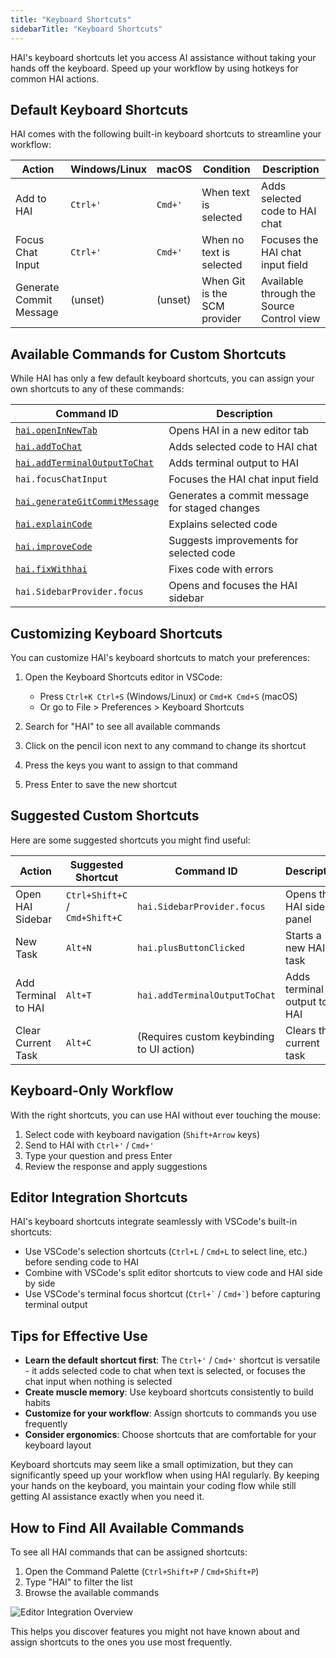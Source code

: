 ```yaml
---
title: "Keyboard Shortcuts"
sidebarTitle: "Keyboard Shortcuts"
---
```


HAI's keyboard shortcuts let you access AI assistance without taking your hands off the keyboard. Speed up your workflow by using hotkeys for common HAI actions.

## Default Keyboard Shortcuts

HAI comes with the following built-in keyboard shortcuts to streamline your workflow:

| Action                  | Windows/Linux | macOS   | Condition                    | Description                               |
| ----------------------- | ------------- | ------- | ---------------------------- | ----------------------------------------- |
| Add to HAI              | `Ctrl+'`      | `Cmd+'` | When text is selected        | Adds selected code to HAI chat            |
| Focus Chat Input        | `Ctrl+'`      | `Cmd+'` | When no text is selected     | Focuses the HAI chat input field          |
| Generate Commit Message | (unset)       | (unset) | When Git is the SCM provider | Available through the Source Control view |

## Available Commands for Custom Shortcuts

While HAI has only a few default keyboard shortcuts, you can assign your own shortcuts to any of these commands:

| Command ID                                                                             | Description                                   |
| -------------------------------------------------------------------------------------- | --------------------------------------------- |
| [`hai.openInNewTab`](/features/commands-and-shortcuts/overview)                        | Opens HAI in a new editor tab                 |
| [`hai.addToChat`](/features/commands-and-shortcuts/code-commands)                      | Adds selected code to HAI chat                |
| [`hai.addTerminalOutputToChat`](/features/commands-and-shortcuts/terminal-integration) | Adds terminal output to HAI                   |
| `hai.focusChatInput`                                                                   | Focuses the HAI chat input field              |
| [`hai.generateGitCommitMessage`](/features/commands-and-shortcuts/git-integration)     | Generates a commit message for staged changes |
| [`hai.explainCode`](/features/commands-and-shortcuts/code-commands)                    | Explains selected code                        |
| [`hai.improveCode`](/features/commands-and-shortcuts/code-commands)                    | Suggests improvements for selected code       |
| [`hai.fixWithhai`](/features/commands-and-shortcuts/code-commands)                     | Fixes code with errors                        |
| `hai.SidebarProvider.focus`                                                     | Opens and focuses the HAI sidebar             |

## Customizing Keyboard Shortcuts

You can customize HAI's keyboard shortcuts to match your preferences:

1. Open the Keyboard Shortcuts editor in VSCode:
    - Press `Ctrl+K Ctrl+S` (Windows/Linux) or `Cmd+K Cmd+S` (macOS)
    - Or go to File > Preferences > Keyboard Shortcuts

2. Search for "HAI" to see all available commands

3. Click on the pencil icon next to any command to change its shortcut

4. Press the keys you want to assign to that command

5. Press Enter to save the new shortcut

## Suggested Custom Shortcuts

Here are some suggested shortcuts you might find useful:

| Action              | Suggested Shortcut             | Command ID                                | Description                 |
| ------------------- | ------------------------------ | ----------------------------------------- | --------------------------- |
| Open HAI Sidebar    | `Ctrl+Shift+C` / `Cmd+Shift+C` | `hai.SidebarProvider.focus`        | Opens the HAI sidebar panel |
| New Task            | `Alt+N`                        | `hai.plusButtonClicked`                   | Starts a new HAI task       |
| Add Terminal to HAI | `Alt+T`                        | `hai.addTerminalOutputToChat`             | Adds terminal output to HAI |
| Clear Current Task  | `Alt+C`                        | (Requires custom keybinding to UI action) | Clears the current task     |

## Keyboard-Only Workflow

With the right shortcuts, you can use HAI without ever touching the mouse:

1. Select code with keyboard navigation (`Shift+Arrow` keys)
2. Send to HAI with `Ctrl+'` / `Cmd+'`
3. Type your question and press Enter
4. Review the response and apply suggestions

## Editor Integration Shortcuts

HAI's keyboard shortcuts integrate seamlessly with VSCode's built-in shortcuts:

- Use VSCode's selection shortcuts (`Ctrl+L` / `Cmd+L` to select line, etc.) before sending code to HAI
- Combine with VSCode's split editor shortcuts to view code and HAI side by side
- Use VSCode's terminal focus shortcut (`` Ctrl+` `` / `` Cmd+` ``) before capturing terminal output

## Tips for Effective Use

- **Learn the default shortcut first**: The `Ctrl+'` / `Cmd+'` shortcut is versatile - it adds selected code to chat when text is selected, or focuses the chat input when nothing is selected
- **Create muscle memory**: Use keyboard shortcuts consistently to build habits
- **Customize for your workflow**: Assign shortcuts to commands you use frequently
- **Consider ergonomics**: Choose shortcuts that are comfortable for your keyboard layout

Keyboard shortcuts may seem like a small optimization, but they can significantly speed up your workflow when using HAI regularly. By keeping your hands on the keyboard, you maintain your coding flow while still getting AI assistance exactly when you need it.

## How to Find All Available Commands

To see all HAI commands that can be assigned shortcuts:

1. Open the Command Palette (`Ctrl+Shift+P` / `Cmd+Shift+P`)
2. Type "HAI" to filter the list
3. Browse the available commands

<Frame>
	<img
		src="https://storage.googleapis.com/cline_public_images/docs/assets/editor-integration.png"
		alt="Editor Integration Overview"
	/>
</Frame>

This helps you discover features you might not have known about and assign shortcuts to the ones you use most frequently.
